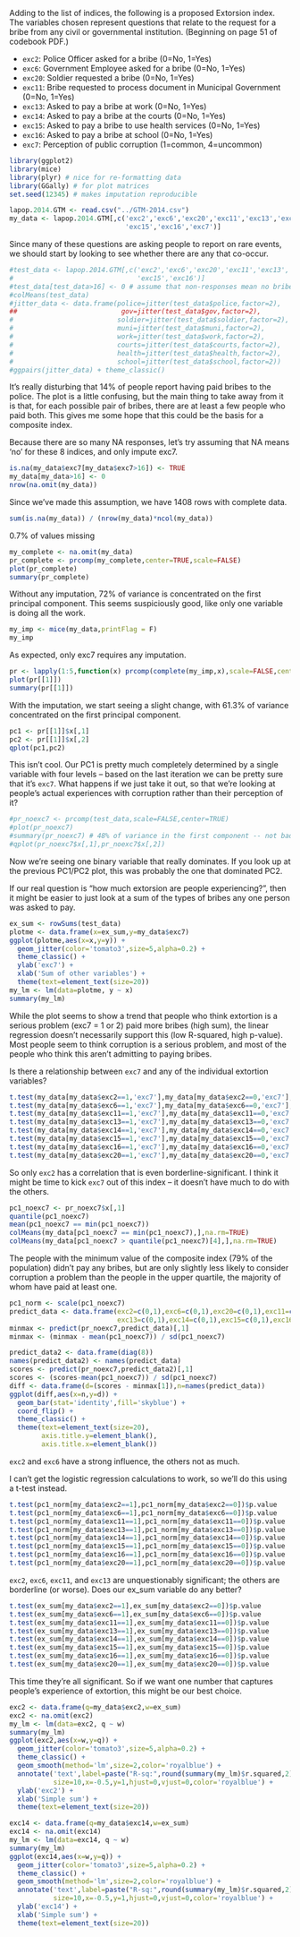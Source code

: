 Adding to the list of indices, the following is a proposed Extorsion index. The variables chosen represent questions that relate to the request for a bribe from any civil or governmental institution. (Beginning on page 51 of codebook PDF.)

* `exc2`: Police Officer asked for a bribe (0=No, 1=Yes)
* `exc6`: Government Employee asked for a bribe (0=No, 1=Yes)
* `exc20`: Soldier requested a bribe (0=No, 1=Yes)
* `exc11`: Bribe requested to process document in Municipal Government (0=No, 1=Yes)
* `exc13`: Asked to pay a bribe at work (0=No, 1=Yes)
* `exc14`: Asked to pay a bribe at the courts (0=No, 1=Yes)
* `exc15`: Asked to pay a bribe to use health services (0=No, 1=Yes)
* `exc16`: Asked to pay a bribe at school (0=No, 1=Yes)
* `exc7`: Perception of public corruption (1=common, 4=uncommon)

```r
library(ggplot2)
library(mice)
library(plyr) # nice for re-formatting data
library(GGally) # for plot matrices
set.seed(12345) # makes imputation reproducible
```

```r
lapop.2014.GTM <- read.csv("../GTM-2014.csv")
my_data <- lapop.2014.GTM[,c('exc2','exc6','exc20','exc11','exc13','exc14',
                             'exc15','exc16','exc7')]
```

Since many of these questions are asking people to report on rare events, we should start by looking to see whether there are any that co-occur.

```r
#test_data <- lapop.2014.GTM[,c('exc2','exc6','exc20','exc11','exc13','exc14',
#                               'exc15','exc16')]
#test_data[test_data>16] <- 0 # assume that non-responses mean no bribe paid
#colMeans(test_data)
#jitter_data <- data.frame(police=jitter(test_data$police,factor=2),
##                          gov=jitter(test_data$gov,factor=2),
#                          soldier=jitter(test_data$soldier,factor=2),
#                          muni=jitter(test_data$muni,factor=2),
#                          work=jitter(test_data$work,factor=2),
#                          courts=jitter(test_data$courts,factor=2),
#                          health=jitter(test_data$health,factor=2),
#                          school=jitter(test_data$school,factor=2))
#ggpairs(jitter_data) + theme_classic()
```

It's really disturbing that 14% of people report having paid bribes to the police. The plot is a little confusing, but the main thing to take away from it is that, for each possible pair of bribes, there are at least a few people who paid both. This gives me some hope that this could be the basis for a composite index. 

Because there are so many NA responses, let's try assuming that NA means 'no' for these 8 indices, and only impute exc7.

```r
is.na(my_data$exc7[my_data$exc7>16]) <- TRUE
my_data[my_data>16] <- 0
nrow(na.omit(my_data))
```
Since we've made this assumption, we have 1408 rows with complete data. 

```r
sum(is.na(my_data)) / (nrow(my_data)*ncol(my_data))
```
0.7% of values missing

```r
my_complete <- na.omit(my_data)
pr_complete <- prcomp(my_complete,center=TRUE,scale=FALSE)
plot(pr_complete)
summary(pr_complete)
```
Without any imputation, 72% of variance is concentrated on the first principal component. This seems suspiciously good, like only one variable is doing all the work.

```r
my_imp <- mice(my_data,printFlag = F) 
my_imp
```
As expected, only exc7 requires any imputation.

```r
pr <- lapply(1:5,function(x) prcomp(complete(my_imp,x),scale=FALSE,center=TRUE))
plot(pr[[1]])
summary(pr[[1]])
```
With the imputation, we start seeing a slight change, with 61.3% of variance concentrated on the first principal component.

```r
pc1 <- pr[[1]]$x[,1]
pc2 <- pr[[1]]$x[,2]
qplot(pc1,pc2)
```

This isn't cool. Our PC1 is pretty much completely determined by a single variable with four levels -- based on the last iteration we can be pretty sure that it's `exc7`. What happens if we just take it out, so that we're looking at people's actual experiences with corruption rather than their perception of it?

```r
#pr_noexc7 <- prcomp(test_data,scale=FALSE,center=TRUE)
#plot(pr_noexc7)
#summary(pr_noexc7) # 48% of variance in the first component -- not bad, considering
#qplot(pr_noexc7$x[,1],pr_noexc7$x[,2])
```

Now we're seeing one binary variable that really dominates. If you look up at the previous PC1/PC2 plot, this was probably the one that dominated PC2.

If our real question is "how much extorsion are people experiencing?", then it might be easier to just look at a sum of the types of bribes any one person was asked to pay.

```r
ex_sum <- rowSums(test_data)
plotme <- data.frame(x=ex_sum,y=my_data$exc7)
ggplot(plotme,aes(x=x,y=y)) +
  geom_jitter(color='tomato3',size=5,alpha=0.2) +
  theme_classic() +
  ylab('exc7') +
  xlab('Sum of other variables') +
  theme(text=element_text(size=20)) 
my_lm <- lm(data=plotme, y ~ x)
summary(my_lm)
```

While the plot seems to show a trend that people who think extortion is a serious problem (exc7 = 1 or 2) paid more bribes (high sum), the linear regression doesn't necessarily support this (low R-squared, high p-value). Most people seem to think corruption is a serious problem, and most of the people who think this aren't admitting to paying bribes.

Is there a relationship between `exc7` and any of the individual extortion variables?

```r
t.test(my_data[my_data$exc2==1,'exc7'],my_data[my_data$exc2==0,'exc7'],alternative="less")$p.value
t.test(my_data[my_data$exc6==1,'exc7'],my_data[my_data$exc6==0,'exc7'],alternative="less")$p.value
t.test(my_data[my_data$exc11==1,'exc7'],my_data[my_data$exc11==0,'exc7'],alternative="less")$p.value
t.test(my_data[my_data$exc13==1,'exc7'],my_data[my_data$exc13==0,'exc7'],alternative="less")$p.value
t.test(my_data[my_data$exc14==1,'exc7'],my_data[my_data$exc14==0,'exc7'],alternative="less")$p.value
t.test(my_data[my_data$exc15==1,'exc7'],my_data[my_data$exc15==0,'exc7'],alternative="less")$p.value
t.test(my_data[my_data$exc16==1,'exc7'],my_data[my_data$exc16==0,'exc7'],alternative="less")$p.value
t.test(my_data[my_data$exc20==1,'exc7'],my_data[my_data$exc20==0,'exc7'],alternative="less")$p.value
```

So only `exc2` has a correlation that is even borderline-significant. I think it might be time to kick `exc7` out of this index -- it doesn't have much to do with the others.

```r
pc1_noexc7 <- pr_noexc7$x[,1]
quantile(pc1_noexc7)
mean(pc1_noexc7 == min(pc1_noexc7))
colMeans(my_data[pc1_noexc7 == min(pc1_noexc7),],na.rm=TRUE)
colMeans(my_data[pc1_noexc7 > quantile(pc1_noexc7)[4],],na.rm=TRUE)
```

The people with the minimum value of the composite index (79% of the population) didn't pay any bribes, but are only slightly less likely to consider corruption a problem than the people in the upper quartile, the majority of whom have paid at least one.

```r
pc1_norm <- scale(pc1_noexc7) 
predict_data <- data.frame(exc2=c(0,1),exc6=c(0,1),exc20=c(0,1),exc11=c(0,1),
                           exc13=c(0,1),exc14=c(0,1),exc15=c(0,1),exc16=c(0,1))
minmax <- predict(pr_noexc7,predict_data)[,1]
minmax <- (minmax - mean(pc1_noexc7)) / sd(pc1_noexc7)  

predict_data2 <- data.frame(diag(8))
names(predict_data2) <- names(predict_data)
scores <- predict(pr_noexc7,predict_data2)[,1]
scores <- (scores-mean(pc1_noexc7)) / sd(pc1_noexc7) 
diff <- data.frame(d=(scores - minmax[1]),n=names(predict_data))
ggplot(diff,aes(x=n,y=d)) +
  geom_bar(stat='identity',fill='skyblue') +
  coord_flip() +
  theme_classic() +
  theme(text=element_text(size=20),
        axis.title.y=element_blank(),
        axis.title.x=element_blank())
```

`exc2` and `exc6` have a strong influence, the others not as much.

I can't get the logistic regression calculations to work, so we'll do this using a t-test instead.

```r
t.test(pc1_norm[my_data$exc2==1],pc1_norm[my_data$exc2==0])$p.value
t.test(pc1_norm[my_data$exc6==1],pc1_norm[my_data$exc6==0])$p.value
t.test(pc1_norm[my_data$exc11==1],pc1_norm[my_data$exc11==0])$p.value
t.test(pc1_norm[my_data$exc13==1],pc1_norm[my_data$exc13==0])$p.value
t.test(pc1_norm[my_data$exc14==1],pc1_norm[my_data$exc14==0])$p.value
t.test(pc1_norm[my_data$exc15==1],pc1_norm[my_data$exc15==0])$p.value
t.test(pc1_norm[my_data$exc16==1],pc1_norm[my_data$exc16==0])$p.value
t.test(pc1_norm[my_data$exc20==1],pc1_norm[my_data$exc20==0])$p.value
```

`exc2`, `exc6`, `exc11`, and `exc13` are unquestionably significant; the others are borderline (or worse). Does our ex_sum variable do any better?

```r
t.test(ex_sum[my_data$exc2==1],ex_sum[my_data$exc2==0])$p.value
t.test(ex_sum[my_data$exc6==1],ex_sum[my_data$exc6==0])$p.value
t.test(ex_sum[my_data$exc11==1],ex_sum[my_data$exc11==0])$p.value
t.test(ex_sum[my_data$exc13==1],ex_sum[my_data$exc13==0])$p.value
t.test(ex_sum[my_data$exc14==1],ex_sum[my_data$exc14==0])$p.value
t.test(ex_sum[my_data$exc15==1],ex_sum[my_data$exc15==0])$p.value
t.test(ex_sum[my_data$exc16==1],ex_sum[my_data$exc16==0])$p.value
t.test(ex_sum[my_data$exc20==1],ex_sum[my_data$exc20==0])$p.value
```

This time they're all significant. So if we want one number that captures people's experience of extortion, this might be our best choice. 

```r
exc2 <- data.frame(q=my_data$exc2,w=ex_sum)
exc2 <- na.omit(exc2)
my_lm <- lm(data=exc2, q ~ w)
summary(my_lm)
ggplot(exc2,aes(x=w,y=q)) +
  geom_jitter(color='tomato3',size=5,alpha=0.2) +
  theme_classic() +
  geom_smooth(method='lm',size=2,color='royalblue') +
  annotate('text',label=paste("R-sq:",round(summary(my_lm)$r.squared,2)),  
           size=10,x=-0.5,y=1,hjust=0,vjust=0,color='royalblue') +
  ylab('exc2') +
  xlab('Simple sum') +
  theme(text=element_text(size=20)) 
```

```r
exc14 <- data.frame(q=my_data$exc14,w=ex_sum)
exc14 <- na.omit(exc14)
my_lm <- lm(data=exc14, q ~ w)
summary(my_lm)
ggplot(exc14,aes(x=w,y=q)) +
  geom_jitter(color='tomato3',size=5,alpha=0.2) +
  theme_classic() +
  geom_smooth(method='lm',size=2,color='royalblue') +
  annotate('text',label=paste("R-sq:",round(summary(my_lm)$r.squared,2)),  
           size=10,x=-0.5,y=1,hjust=0,vjust=0,color='royalblue') +
  ylab('exc14') +
  xlab('Simple sum') +
  theme(text=element_text(size=20)) 
```